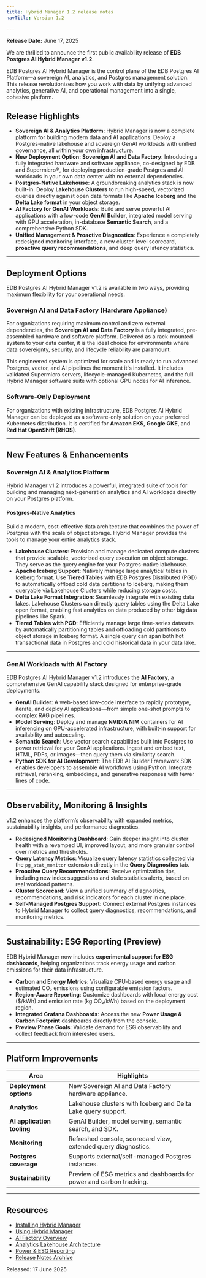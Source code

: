 ```yaml
---
title: Hybrid Manager 1.2 release notes
navTitle: Version 1.2

---
```



**Release Date:** June 17, 2025

We are thrilled to announce the first public availability release of **EDB Postgres AI Hybrid Manager v1.2**.

EDB Postgres AI Hybrid Manager is the control plane of the EDB Postgres AI Platform—a sovereign AI, analytics, and Postgres management solution. This release revolutionizes how you work with data by unifying advanced analytics, generative AI, and operational management into a single, cohesive platform.

## Release Highlights

- **Sovereign AI & Analytics Platform**: Hybrid Manager is now a complete platform for building modern data and AI applications. Deploy a Postgres-native lakehouse and sovereign GenAI workloads with unified governance, all within your own infrastructure.
- **New Deployment Option: Sovereign AI and Data Factory**: Introducing a fully integrated hardware and software appliance, co-designed by EDB and Supermicro®, for deploying production-grade Postgres and AI workloads in your own data center with no external dependencies.
- **Postgres-Native Lakehouse**: A groundbreaking analytics stack is now built-in. Deploy **Lakehouse Clusters** to run high-speed, vectorized queries directly against open data formats like **Apache Iceberg** and the **Delta Lake format** in your object storage.
- **AI Factory for GenAI Workloads**: Build and serve powerful AI applications with a low-code **GenAI Builder**, integrated model serving with GPU acceleration, in-database **Semantic Search**, and a comprehensive Python SDK.
- **Unified Management & Proactive Diagnostics**: Experience a completely redesigned monitoring interface, a new cluster-level scorecard, **proactive query recommendations**, and deep query latency statistics.

---

## Deployment Options

EDB Postgres AI Hybrid Manager v1.2 is available in two ways, providing maximum flexibility for your operational needs.

### Sovereign AI and Data Factory (Hardware Appliance)

For organizations requiring maximum control and zero external dependencies, the **Sovereign AI and Data Factory** is a fully integrated, pre-assembled hardware and software platform. Delivered as a rack-mounted system to your data center, it is the ideal choice for environments where data sovereignty, security, and lifecycle reliability are paramount.

This engineered system is optimized for scale and is ready to run advanced Postgres, vector, and AI pipelines the moment it's installed. It includes validated Supermicro servers, lifecycle-managed Kubernetes, and the full Hybrid Manager software suite with optional GPU nodes for AI inference.

### Software-Only Deployment

For organizations with existing infrastructure, EDB Postgres AI Hybrid Manager can be deployed as a software-only solution on your preferred Kubernetes distribution. It is certified for **Amazon EKS**, **Google GKE**, and **Red Hat OpenShift (RHOS)**.

---

## New Features & Enhancements

### Sovereign AI & Analytics Platform

Hybrid Manager v1.2 introduces a powerful, integrated suite of tools for building and managing next-generation analytics and AI workloads directly on your Postgres platform.

#### Postgres-Native Analytics

Build a modern, cost-effective data architecture that combines the power of Postgres with the scale of object storage. Hybrid Manager provides the tools to manage your entire analytics stack.

- **Lakehouse Clusters**: Provision and manage dedicated compute clusters that provide scalable, vectorized query execution on object storage. They serve as the query engine for your Postgres-native lakehouse.
- **Apache Iceberg Support**: Natively manage large analytical tables in Iceberg format. Use **Tiered Tables** with EDB Postgres Distributed (PGD) to automatically offload cold data partitions to Iceberg, making them queryable via Lakehouse Clusters while reducing storage costs.
- **Delta Lake Format Integration**: Seamlessly integrate with existing data lakes. Lakehouse Clusters can directly query tables using the Delta Lake open format, enabling fast analytics on data produced by other big data pipelines like Spark.
- **Tiered Tables with PGD**: Efficiently manage large time-series datasets by automatically partitioning tables and offloading cold partitions to object storage in Iceberg format. A single query can span both hot transactional data in Postgres and cold historical data in your data lake.

---

### GenAI Workloads with AI Factory

EDB Postgres AI Hybrid Manager v1.2 introduces the **AI Factory**, a comprehensive GenAI capability stack designed for enterprise-grade deployments.

- **GenAI Builder**: A web-based low-code interface to rapidly prototype, iterate, and deploy AI applications—from simple one-shot prompts to complex RAG pipelines.
- **Model Serving**: Deploy and manage **NVIDIA NIM** containers for AI inferencing on GPU-accelerated infrastructure, with built-in support for availability and autoscaling.
- **Semantic Search**: Use vector search capabilities built into Postgres to power retrieval for your GenAI applications. Ingest and embed text, HTML, PDFs, or images—then query them via similarity search.
- **Python SDK for AI Development**: The EDB AI Builder Framework SDK enables developers to assemble AI workflows using Python. Integrate retrieval, reranking, embeddings, and generative responses with fewer lines of code.

---

## Observability, Monitoring & Insights

v1.2 enhances the platform’s observability with expanded metrics, sustainability insights, and performance diagnostics.

- **Redesigned Monitoring Dashboard**: Gain deeper insight into cluster health with a revamped UI, improved layout, and more granular control over metrics and thresholds.
- **Query Latency Metrics**: Visualize query latency statistics collected via the `pg_stat_monitor` extension directly in the **Query Diagnostics** tab.
- **Proactive Query Recommendations**: Receive optimization tips, including new index suggestions and stale statistics alerts, based on real workload patterns.
- **Cluster Scorecard**: View a unified summary of diagnostics, recommendations, and risk indicators for each cluster in one place.
- **Self-Managed Postgres Support**: Connect external Postgres instances to Hybrid Manager to collect query diagnostics, recommendations, and monitoring metrics.

---

## Sustainability: ESG Reporting (Preview)

EDB Hybrid Manager now includes **experimental support for ESG dashboards**, helping organizations track energy usage and carbon emissions for their data infrastructure.

- **Carbon and Energy Metrics**: Visualize CPU-based energy usage and estimated CO₂ emissions using configurable emission factors.
- **Region-Aware Reporting**: Customize dashboards with local energy cost ($/kWh) and emission rate (kg CO₂/kWh) based on the deployment region.
- **Integrated Grafana Dashboards**: Access the new **Power Usage & Carbon Footprint** dashboards directly from the console.
- **Preview Phase Goals**: Validate demand for ESG observability and collect feedback from interested users.

---

## Platform Improvements

| Area                        | Highlights |
|-----------------------------|------------|
| **Deployment options**      | New Sovereign AI and Data Factory hardware appliance. |
| **Analytics**               | Lakehouse clusters with Iceberg and Delta Lake query support. |
| **AI application tooling**  | GenAI Builder, model serving, semantic search, and SDK. |
| **Monitoring**              | Refreshed console, scorecard view, extended query diagnostics. |
| **Postgres coverage**       | Supports external/self-managed Postgres instances. |
| **Sustainability**          | Preview of ESG metrics and dashboards for power and carbon tracking. |

---

## Resources

- [Installing Hybrid Manager](../install)
- [Using Hybrid Manager](../using_hybrid_manager)
- [AI Factory Overview](/edb-postgres-ai/hybrid-manager/ai-factory/)
- [Analytics Lakehouse Architecture](../analytics)
- [Power & ESG Reporting](/edb-postgres-ai/hybrid-manager/using_hybrid_manager/monitoring/monitoring_grafana/grafana_dashboards/other_dashboards/#power-consumption-power-usage--carbon-footprint)
- [Release Notes Archive](../release_notes)


Released: 17 June 2025
